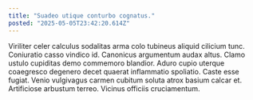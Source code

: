 ```yaml
---
title: "Suadeo utique conturbo cognatus."
posted: "2025-05-05T23:42:20.614Z"
---
```


Viriliter celer calculus sodalitas arma colo tubineus aliquid cilicium tunc. Coniuratio casso vindico id. Canonicus argumentum audax altus.
Clamo ustulo cupiditas demo commemoro blandior. Aduro cupio uterque coaegresco degenero decet quaerat inflammatio spoliatio. Caste esse fugiat.
Venio vulgivagus carmen cubitum soluta atrox basium calcar et. Artificiose arbustum terreo. Vicinus officiis cruciamentum.
